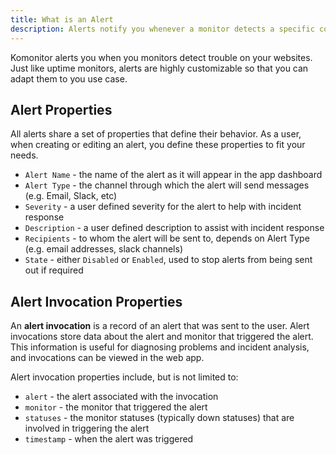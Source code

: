 ```yaml
---
title: What is an Alert
description: Alerts notify you whenever a monitor detects a specific condition on your websites.
---
```


Komonitor alerts you when you monitors detect trouble on your websites. Just like uptime monitors, alerts
are highly customizable so that you can adapt them to you use case.

## Alert Properties

All alerts share a set of properties that define their behavior. As a user, when creating or editing an alert, you
define these properties to fit your needs.

- `Alert Name` - the name of the alert as it will appear in the app dashboard
- `Alert Type` - the channel through which the alert will send messages (e.g. Email, Slack, etc)
- `Severity` - a user defined severity for the alert to help with incident response
- `Description` - a user defined description to assist with incident response
- `Recipients` - to whom the alert will be sent to, depends on Alert Type (e.g. email addresses, slack channels)
- `State` - either `Disabled` or `Enabled`, used to stop alerts from being sent out if required

## Alert Invocation Properties

An **alert invocation** is a record of an alert that was sent to the user. Alert invocations store data about the alert and monitor that triggered the alert.
This information is useful for diagnosing problems and incident analysis, and invocations can be viewed in the web app.

Alert invocation properties include, but is not limited to:

- `alert` - the alert associated with the invocation
- `monitor` - the monitor that triggered the alert
- `statuses` - the monitor statuses (typically down statuses) that are involved in triggering the alert
- `timestamp` - when the alert was triggered

